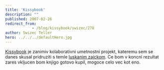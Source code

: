 ```yaml
---
title: 'Kissybook'
description: ""
published: 2007-02-26
redirect_from: 
            - /blog/kissybook/swizec/278
author: Swizec Teller
hero: ../../../defaultHero.jpg
---
```

[Kissybook](http://kissybook.net/) je zanimiv kolaborativni umetnostni projekt, kateremu sem se danes skusal pridruziti s temle [luskanim zajckom](http://www.deviantart.com/deviation/49689143/). Ce bom v koncni rezultat zares vkljucen bom knjigo gotovo kupil, mogoce celo vec kot eno.